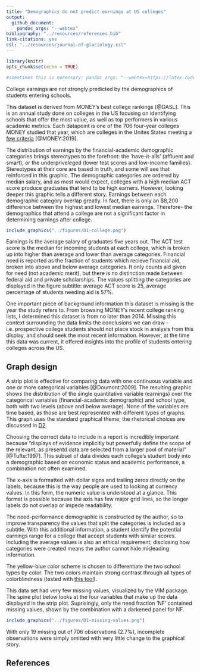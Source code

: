 ```yaml
---
title: "Demographics do not predict earnings at US colleges"
output: 
  github_document: 
    pandoc_args: "--webtex"
bibliography: "../resources/references.bib"
link-citations: yes
csl: "../resources/journal-of-glaciology.csl"
---
```


```r
library(knitr)
opts_chunk$set(echo = TRUE)

#sometimes this is necessary: pandoc_args: "--webtex=https://latex.codecogs.com/png.latex?"
```

College earnings are not strongly predicted by the demographics of students entering schools.

This dataset is derived from MONEY's best college rankings [@DASL]. This is an annual study done on colleges in the US focusing on identifying schools that offer the most value, as well as top performers in various academic metrics. Each datapoint is one of the 706 four-year colleges MONEY studied that year, which are colleges in the Unites States meeting a [few criteria](https://money.com/how-money-ranks-best-colleges-2019/) [@MONEY:2019]. 

The distribution of earnings by the financial-academic demographic categories brings stereotypes to the forefront: the 'have-it-alls' (affluent and smart), or the underpriveleged (lower test scores and low-income families). Stereotypes at their core are based in truth, and some will see that reinforced in this graphic. The demographic categories are ordered by median salary, and as most would expect, colleges with a high median ACT score produce graduates that tend to be high earners. However, looking deeper this graphic tells a different story. Earnings between each demographic category overlap greatly. In fact, there is only an $8,200 difference between the highest and lowest median earnings. Therefore- the demographics that attend a college are not a significant factor in determining earnings after college.


```r
include_graphics("../figures/D1-college.png")    
```

Earnings is the average salary of graduates five years out. The ACT test score is the median for incoming students at each college, which is broken up into higher than average and lower than average categories. Financial need is reported as the fraction of students which recieve financial aid, broken into above and below average categories. It only counts aid given for need (not academic merit), but there is no distinction made between federal aid and private scholarships. The values splitting the categories are displayed in the figure subtitle: average ACT score is 25, average percentage of students needing aid is 57%.

One important piece of background information this dataset is missing is the year the study refers to. From browsing MONEY's recent college ranking lists, I determined this dataset is from no later than 2014. Missing this context surrounding the data limits the conclusions we can draw - i.e. prospective college students should not place stock in analysis from this display, and should seek the most recent information. However, at the time this data was current, it offered insights into the profile of students entering colleges across the US.

## Graph design

A strip plot is effective for comparing data with one continuous variable and one or more categorical variables [@Doumont:2009]. The resulting graphic shows the distribution of the single quantitative variable (earnings) over the categorical variables (financial-academic demographic) and school type, both with two levels (above and below average). None of the variables are time based, as those are best represented with different types of graphs. This graph uses the standard graphical theme; the rhetorical choices are discussed in [D2](https://github.com/severygb/portfolio-severyn-gabe/blob/master/reports/D2-report.md).

Choosing the correct data to include in a report is incredibly important because "displays of evidence implicitly but powerfully define the scope of the relevant, as presentd data are selected from a larger pool of material" [@Tufte:1997]. This subset of data divides each college's student body into a demographic based on economic status and academic performance, a combination not often examined.

The x-axis is formatted with dollar signs and trailing zeros directly on the labels, because this is the way people are used to looking at currency values. In this form, the numeric value is understood at a glance. This format is possible because the axis has few major grid lines, so the longer labels do not overlap or impede readability.

The need-performance demographic is constructed by the author, so to improve transparency the values that split the categories is included as a subtitle. With this additional information, a student identify the potential earnings range for a college that accept students with similar scores. Including the average values is also an ethical requirement; disclosing how categories were created means the author cannot hide misleading information.

The yellow-blue color scheme is chosen to differentiate the two school types by color. The two colors maintain strong contrast through all types of colorblindness (tested with [this tool](https://www.color-blindness.com/coblis-color-blindness-simulator/)).

This data set had very few missing values, visualized by the VIM package. The spine plot below looks at the four variables that make up the data displayed in the strip plot. Suprisingly, only the need fraction 'NF' contained missing values, shown by the combination with a darkened panel for NF.

```r
include_graphics("../figures/D1-missing-values.png")    
```

With only 19 missing out of 706 observations (2.7%), incomplete observations were simply omitted with very little change to the graphical story.

## References
